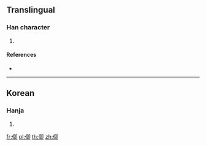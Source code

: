 ==Translingual==

===Han character===
{{Han char|rn=9|rad=人|as=07|sn=9|four=|canj=OAIL|ids=⿰亻即}}

# {{defn|Han|sort=人07}}

====References====
* {{Han ref|kx=0106.041|dkj=|dj=|hdz=|uh=3461|ud=13409|bh=|bd=}}

----

==Korean==

===Hanja===
{{ko-hanja|hangeul=즉|rv=jeuk|mr=chŭk|y=cuk}}

# {{gloss|unknown meaning, used rarely in China or Korea}}

[[fr:㑡]]
[[pl:㑡]]
[[th:㑡]]
[[zh:㑡]]